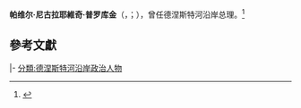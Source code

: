 {{Infobox Officeholder
| 圖像      =Павел Прокудин.jpg
| 圖像大小  = 250px
| 圖像說明  = 
| 屆次1     = 
| 職務1     = [[德涅斯特河沿岸总理|德涅斯特河沿岸总理]]
| 就任日期1 = 2015年12月23日
| 卸任日期1 = 2016年12月17日
| 總統1     = [[叶夫根尼·舍夫丘克|叶夫根尼·舍夫丘克]]
| 前任1     = [[迈亚·帕纳斯|迈亚·帕纳斯]]
| 繼任1     = [[亞歷山大·馬丁諾夫_(德涅斯特河沿岸政治人物)|亞歷山大·馬丁諾夫]]
| 姓名      = 帕维尔·普罗库金
| 原名      = 
| 字        = 
| 號        = 
| 籍貫      = {{flag|俄罗斯}}[[莫斯科州|莫斯科州]]
| 國籍      = {{flag|德涅斯特河沿岸}}
| 出生日期  = {{birth date and age|1966|8|17|df=y}}
| 出生地點  = {{flag|苏联}}[[俄罗斯苏维埃联邦社会主义共和国|俄罗斯]][[莫斯科州|莫斯科州]]
| 逝世日期  = 
| 逝世地點  = 
| 安葬地點  =
| 居處      = 
| 政黨      = [[独立党|独立党]]
| 職業      = 
| 父母      = 
| 配偶      = 
| 子女      = 
| 親屬      = 
| 宗教信仰  = 
| 專業      = 
| 母校      = [[敖德萨国立海运学院|敖德萨国立海运学院]]
| 網站      = 
| 簽名      = 
| 腳註      =
}}
'''帕维尔·尼古拉耶維奇·普罗库金'''（{{lang-rus|'''Павел Николаевич Прокудин'''|'''Pavel Nikolayevich Prokudin'''}}，{{lang-mo|'''Pavel Prokudin'''}}；{{bd|1966年|8月17日|catIdx=Prokudin, Pavel}}），曾任德涅斯特河沿岸总理。<ref>{{cite web|title=Transdniestrian parliament approves president-appointed candidate for republic’s PM|url=http://tass.ru/en/world/846464|website=[[Russian_News_Agency_TASS|Russian News Agency TASS]]|accessdate=26 January 2016|archive-date=2016-01-23|archive-url=https://web.archive.org/web/20160123104100/http://tass.ru/en/world/846464|dead-url=no}}</ref>

== 參考文獻 ==
{{reflist}}
{{s-start}}
{{s-off}}
|-
{{s-bef|before=[[邁亞·帕納斯|邁亞·帕納斯]]}}
{{s-ttl|title=[[德涅斯特河沿岸總理|德涅斯特河沿岸總理]]|years=2015年—2016年}}
{{s-aft|after=[[亞歷山大·馬丁諾夫_(德涅斯特河沿岸政治人物)|亞歷山大·馬丁諾夫]]}}
{{s-end}}
{{DEFAULTSORT:Prokudin, Pavel}}
[[分類:德涅斯特河沿岸政治人物|分類:德涅斯特河沿岸政治人物]]